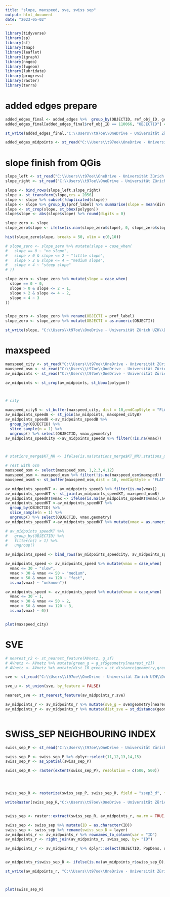 ---
title: "slope, maxspeed, sve, swiss sep"
output: html_document
date: "2023-05-02"
---

```{r}

library(tidyverse)
library(sp)
library(sf)
library(tmap)
library(leaflet)
library(igraph)
library(nngeo)
library(lwgeom)
library(lubridate)
library(progress)
library(raster)
library(terra)

```


# added edges prepare
```{r}

added_edges_final <- added_edges %>%  group_by(OBJECTID, ref_obj_ID, geometry) %>% summarise()
added_edges_final[added_edges_final$ref_obj_ID == 110066, "OBJECTID"] <- 100031

st_write(added_edges_final,"C:\\Users\\t97oe\\OneDrive - Universität Zürich UZH\\Dokumente\\uzh Master\\Geo 511 Thesis\\data\\geodata\\output\\added_edges.shp" )

added_edges_midpoints <- st_read("C:\\Users\\t97oe\\OneDrive - Universität Zürich UZH\\Dokumente\\uzh Master\\Geo 511 Thesis\\data\\geodata\\output\\av_added_midpoints_2.shp")

```

# slope finish from QGis
```{r}

slope_left <- st_read("C:\\Users\\t97oe\\OneDrive - Universität Zürich UZH\\Dokumente\\uzh Master\\Geo 511 Thesis\\data\\geodata\\swissalti3D\\slope_left.shp")
slope_right <- st_read("C:\\Users\\t97oe\\OneDrive - Universität Zürich UZH\\Dokumente\\uzh Master\\Geo 511 Thesis\\data\\geodata\\swissalti3D\\slope_right.shp")

slope <- bind_rows(slope_left,slope_right)
slope <- st_transform(slope,crs = 2056)
slope <- slope %>% subset(!duplicated(slope))
slope <- slope %>% group_by(prof_label) %>% summarise(slope = mean(dirslop, na.rm = TRUE))
slope <- st_crop(slope, st_bbox(polygon))
slope$slope <- abs(slope$slope) %>% round(digits = 0)

slope_zero <- slope
slope_zero$slope <- ifelse(is.nan(slope_zero$slope), 0, slope_zero$slope)

hist(slope_zero$slope, breaks = 50, xlim = c(0,10))

# slope_zero <- slope_zero %>% mutate(slope = case_when(
#   slope == 0 ~ "no slope",
#   slope > 0 & slope <= 2 ~ "little slope",
#   slope > 2 & slope <= 4 ~ "medium slope",
#   slope > 4 ~ "steep slope"
# ))

slope_zero <- slope_zero %>% mutate(slope = case_when(
  slope == 0 ~ 0,
  slope > 0 & slope <= 2 ~ 1,
  slope > 2 & slope <= 4 ~ 2,
  slope > 4 ~ 3
))


slope_zero <- slope_zero %>% rename(OBJECTI = prof_label)
slope_zero <- slope_zero %>% mutate(OBJECTI = as.numeric(OBJECTI))

st_write(slope, "C:\\Users\\t97oe\\OneDrive - Universität Zürich UZH\\Dokumente\\uzh Master\\Geo 511 Thesis\\data\\geodata\\swissalti3D\\slope_full.shp")

```


# maxspeed
```{r}

maxspeed_city <- st_read("C:\\Users\\t97oe\\OneDrive - Universität Zürich UZH\\Dokumente\\uzh Master\\Geo 511 Thesis\\data\\geodata\\tim_strassStadtZH\\Thomas\\taz_tbl_tempo.shp")
maxspeed_osm <- st_read("C:\\Users\\t97oe\\OneDrive - Universität Zürich UZH\\Dokumente\\uzh Master\\Geo 511 Thesis\\data\\geodata\\osm\\osm_maxspeed.shp")
av_midpoints <- st_read("C:\\Users\\t97oe\\OneDrive - Universität Zürich UZH\\Dokumente\\uzh Master\\Geo 511 Thesis\\data\\geodata\\KTZH_AV_Netz\\points\\points.shp")

av_midpoints <- st_crop(av_midpoints, st_bbox(polygon))



# city

maxspeed_cityB <- st_buffer(maxspeed_city, dist = 10,endCapStyle = "FLAT")
av_midpoints_speedB <- st_join(av_midpoints, maxspeed_cityB)
av_midpoints_speedB <-av_midpoints_speedB %>%
  group_by(OBJECTID) %>%
  slice_sample(n = 1) %>%
  ungroup() %>% select(OBJECTID, vmax,geometry)
av_midpoints_speedCity <-av_midpoints_speedB %>% filter(!is.na(vmax))



# stations_merge$KT_NR <- ifelse(is.na(stations_merge$KT_NR),stations_merge$fk_zaehler, stations_merge$KT_NR)

# rest with osm
maxspeed_osm <- select(maxspeed_osm, 1,2,3,4,12)
maxspeed_osm <- maxspeed_osm %>% filter(!is.na(maxspeed_osm$maxsped))
maxspeed_osmB <- st_buffer(maxspeed_osm,dist = 10, endCapStyle = "FLAT")

av_midpoints_speedKT <- av_midpoints_speedB %>% filter(is.na(vmax))
av_midpoints_speedKT <- st_join(av_midpoints_speedKT, maxspeed_osmB)
av_midpoints_speedKT$vmax <- ifelse(is.na(av_midpoints_speedKT$vmax),av_midpoints_speedKT$maxsped,av_midpoints_speedKT$vmax)
av_midpoints_speedKT <-av_midpoints_speedKT %>%
  group_by(OBJECTID) %>%
  slice_sample(n = 1) %>%
  ungroup() %>% select(OBJECTID, vmax,geometry)
av_midpoints_speedKT <-av_midpoints_speedKT %>% mutate(vmax = as.numeric(vmax))

# av_midpoints_speedKT %>%
#   group_by(OBJECTID) %>%
#   filter(n() > 1) %>%
#   ungroup()

av_midpoints_speed <- bind_rows(av_midpoints_speedCity, av_midpoints_speedKT)

av_midpoints_speed <- av_midpoints_speed %>% mutate(vmax = case_when(
  vmax <= 30 ~ "slow",
  vmax > 30 & vmax <= 50 ~ "medium",
  vmax > 50 & vmax <= 120 ~ "fast",
  is.na(vmax) ~ "unknown"))

av_midpoints_speed <- av_midpoints_speed %>% mutate(vmax = case_when(
  vmax <= 30 ~ 1,
  vmax > 30 & vmax <= 50 ~ 2,
  vmax > 50 & vmax <= 120 ~ 3,
  is.na(vmax) ~ 0))


plot(maxspeed_city)

```


# SVE
```{r}

# nearest_r2 <- st_nearest_feature(AVnetz, g_sf)
# AVnetz <- AVnetz %>% mutate(green_g = g_sf$geometry[nearest_r2])
# AVnetz <- AVnetz %>% mutate(dist_10_green = st_distance(geometry,green_g, by_element = TRUE))

sve <- st_read("C:\\Users\\t97oe\\OneDrive - Universität Zürich UZH\\Dokumente\\uzh Master\\Geo 511 Thesis\\data\\geodata\\KTZH_SVE\\SVE_clip.shp")

sve_u <- st_union(sve, by_feature = FALSE)

nearest_sve <- st_nearest_feature(av_midpoints_r,sve)

av_midpoints_r <- av_midpoints_r %>% mutate(sve_g = sve$geometry[nearest_sve])
av_midpoints_r <- av_midpoints_r %>% mutate(dist_sve = st_distance(geometry,sve_g, by_element = TRUE))



```
# SWISS_SEP NEIGHBOURING INDEX
```{r}

swiss_sep_P <- st_read("C:\\Users\\t97oe\\OneDrive - Universität Zürich UZH\\Dokumente\\uzh Master\\Geo 511 Thesis\\data\\geodata\\Swiss-SEP\\swiss_sep_clip.shp")

swiss_sep_P <- swiss_sep_P %>% dplyr::select(11,12,13,14,15)
swiss_sep_P <- as_Spatial(swiss_sep_P)

swiss_sep_R <- raster(extent(swiss_sep_P), resolution = c(500, 500))




swiss_sep_R <- rasterize(swiss_sep_P, swiss_sep_R, field = "ssep3_d", fun = median)

writeRaster(swiss_sep_R,"C:\\Users\\t97oe\\OneDrive - Universität Zürich UZH\\Dokumente\\uzh Master\\Geo 511 Thesis\\data\\geodata\\Swiss-SEP\\swiss_sep_R.tiff", overwrite=TRUE)


swiss_sep <- raster::extract(swiss_sep_R, av_midpoints_r, na.rm = TRUE, df = TRUE)

swiss_sep <- swiss_sep %>% mutate(ID = as.character(ID))
swiss_sep <- swiss_sep %>% rename(swiss_sep_D = layer)
av_midpoints_r <- av_midpoints_r %>% rownames_to_column(var = "ID")
av_midpoints_r <- right_join(av_midpoints_r, swiss_sep, by= "ID")

av_midpoints_r <- av_midpoints_r %>% dplyr::select(OBJECTID, PopDens, u80_perc,swiss_sep_D,dist_sve,geometry)


av_midpoints_r$swiss_sep_D <- ifelse(is.na(av_midpoints_r$swiss_sep_D), 0, av_midpoints_r$swiss_sep_D)

st_write(av_midpoints_r, "C:\\Users\\t97oe\\OneDrive - Universität Zürich UZH\\Dokumente\\uzh Master\\Geo 511 Thesis\\data\\geodata\\output\\av_midpoints_variables.shp", append = FALSE)



plot(swiss_sep_R)


```

